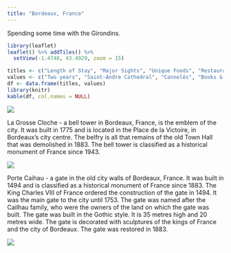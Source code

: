```yaml
---
title: "Bordeaux, France"
---
```


Spending some time with the Girondins.

```r
library(leaflet)
leaflet() %>% addTiles() %>%
  setView(-1.4748, 43.4929, zoom = 15)
```

```r
titles <- c("Length of Stay", "Major Sights", "Unique Foods", "Restaurant Recommendations")
values <- c("Two years", "Saint-Andre Cathedral", "Cannelés", "Books & Coffee\n26 Rue Saint-James")
df <- data.frame(titles, values)
library(knitr)
kable(df, col.names = NULL)
```

![](./images/Bordeaux/bordeaux2.png)

La Grosse Cloche - a bell tower in Bordeaux, France, is the emblem of the city. It was built in 1775 and is located in the Place de la Victoire, in Bordeaux's city centre. The belfry is all that remains of the old Town Hall that was demolished in 1883. The bell tower is classified as a historical monument of France since 1943.

![](./images/Bordeaux/bordeaux3.png)

Porte Caihau - a gate in the old city walls of Bordeaux, France. It was built in 1494 and is classified as a historical monument of France since 1883. The King Charles VIII of France ordered the construction of the gate in 1494. It was the main gate to the city until 1753. The gate was named after the Cailhau family, who were the owners of the land on which the gate was built. The gate was built in the Gothic style. It is 35 metres high and 20 metres wide. The gate is decorated with sculptures of the kings of France and the city of Bordeaux. The gate was restored in 1883.

![](./images/Bordeaux/bordeaux4.png)